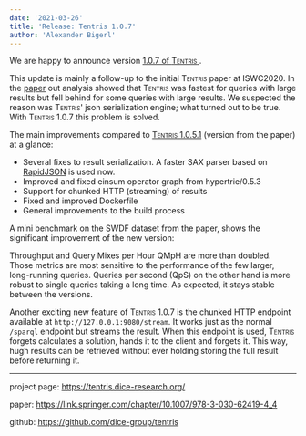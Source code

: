 ```yaml
---
date: '2021-03-26'
title: 'Release: Tentris 1.0.7'
author: 'Alexander Bigerl'
---
```


We are happy to announce version [1.0.7 of <span style="font-variant:small-caps;">Tentris</span> ](https://github.com/dice-group/tentris/releases/tag/1.0.7).

This update is mainly a follow-up to the initial <span style="font-variant:small-caps;">Tentris</span> paper at ISWC2020. 
In the [paper](https://tentris.dice-research.org/) out analysis showed that <span style="font-variant:small-caps;">Tentris</span>  was fastest for queries with large results but fell behind for some queries with large results. 
We suspected the reason was <span style="font-variant:small-caps;">Tentris</span>' json serialization engine; what turned out to be true.  
With <span style="font-variant:small-caps;">Tentris</span> 1.0.7 this problem is solved.

The main improvements compared to [<span style="font-variant:small-caps;">Tentris</span> 1.0.5.1](https://github.com/dice-group/tentris/releases/tag/1.0.5.1) (version from the paper) at a glance:
* Several fixes to result serialization. A faster SAX parser based on [RapidJSON](https://rapidjson.org/) is used now.
* Improved and fixed einsum operator graph from hypertrie/0.5.3
* Support for chunked HTTP (streaming) of results
* Fixed and improved Dockerfile
* General improvements to the build process

A mini benchmark on the SWDF dataset from the paper, shows the significant improvement of the new version:



<Plot
  data={figure1.data}
  layout={figure1.layout}
  config={figure1.config}
/>

Throughput and Query Mixes per Hour QMpH are more than doubled. Those metrics are most sensitive to the performance of the few larger, long-running queries. 
Queries per second (QpS) on the other hand is more robust to single queries taking a long time. 
As expected, it stays stable between the versions.

Another exciting new feature of <span style="font-variant:small-caps;">Tentris</span> 1.0.7 is the chunked HTTP endpoint available at `http://127.0.0.1:9080/stream`.
It works just as the normal `/sparql` endpoint but streams the result. 
When this endpoint is used, <span style="font-variant:small-caps;">Tentris</span> forgets calculates a solution, hands it to the client and forgets it. 
This way, hugh results can be retrieved without ever holding storing the full result before returning it. 

___

project page: https://tentris.dice-research.org/

paper: https://link.springer.com/chapter/10.1007/978-3-030-62419-4_4

github: https://github.com/dice-group/tentris
